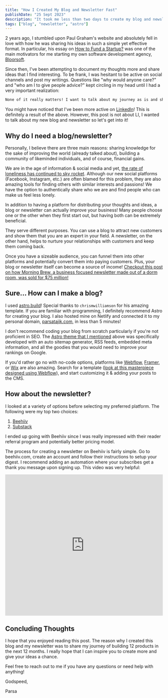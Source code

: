 ```yaml
---
title: "How I Created My Blog and Newsletter Fast"
publishDate: "25 Sept 2023"
description: "It took me less than two days to create my blog and newsletter. Here's how I did it."
tags: ["blog", "newsletter", "astro"]
---
```

2 years ago, I stumbled upon Paul Graham's website and absolutely fell in love with how he was sharing his ideas in such a simple yet effective format. In particular, his essay on [How to Fund a Startup?](http://www.paulgraham.com/startupfunding.html) was one of the main motivators for me starting my own software development agency, [Bloorsoft](https://bloorsoft.com).

Since then, I've been attempting to document my thoughts more and share ideas that I find interesting. To be frank, I was hesitant to be active on social channels and post my writings. Questions like "why would anyone care?" and "who am I to give people advice?" kept circling in my head until I had a very important realization: 

```txt
None of it really matters! I want to talk about my journey as is and share my learnings. Maybe it'll help others on the same path to avoid my mistakes and fast track their growth.
```

You might have noticed that I've been more active on [LinkedIn](https://www.linkedin.com/in/tajikparsa/)! This is definitely a result of the above. However, this post is not about LI, I wanted to talk about my new blog and newsletter so let's get into it!

## Why do I need a blog/newsletter?

Personally, I believe there are three main reasons: sharing knowledge for the sake of improving the world (already talked about), building a community of likeminded individuals, and of course, financial gains.

We are in the age of information & social media and yet, [the rate of loneliness has continued to sky rocket](https://www150.statcan.gc.ca/n1/daily-quotidien/211124/dq211124e-eng.htm). Although our new social platforms (Facebook, Instagram, etc.) are often blamed for this problem, they are also amazing tools for finding others with similar interests and passions! We have the option to authentically share who we are and find people who can make us feel less lonely.

In addition to having a platform for distributing your thoughts and ideas, a blog or newsletter can actually improve your business! Many people choose one or the other when they first start out, but having both can be extremely beneficial.

They serve different purposes. You can use a blog to attract new customers and show them that you are an expert in your field. A newsletter, on the other hand, helps to nurture your relationships with customers and keep them coming back.

Once you have a sizeable audience, you can funnel them into other platforms and potentially convert them into paying customers. Plus, your blog or newsletter itself can become a source of income! [Checkout this post on how Morning Brew, a business focused newsletter made out of a dorm room, was sold for $75 million!](https://bettermarketing.pub/how-morning-brew-became-a-75-million-company-in-5-years-f592069ffe64)

## Sure... How can I make a blog?

I used [astro.build](https://astro.build)! Special thanks to `chrismwilliamson` for his amazing template. If you are familiar with programming, I definitely recommend Astro for creating your blog. I also hosted mine on Netlify and connected it to my personal domain, [parsatajik.com](https://parsatajik.com), in less than 5 minutes!

I don't recommend coding your blog from scratch particularly if you're not proficient in SEO. The [Astro theme that I mentioned](https://astro.build/themes/details/astro-cactus/) above was specifically developed with an auto sitemap generator, RSS feeds, embedded meta information, and all the goodies that you would need to improve your rankings on Google.

If you'd rather go no with no-code options, platforms like [Webflow](https://webflow.com/blog/webflow-tutorial), [Framer](https://www.framer.com/learn/), or [Wix](https://support.wix.com/en/getting-started) are also amazing. Search for a template ([look at this masterpiece designed using Webflow](https://hablo.webflow.io/)), and start customizing it & adding your posts to the CMS.

## How about the newsletter?

I looked at a variety of options before selecting my preferred platform. The following were my top two choices:
1. [Beehiiv](https://www.beehiiv.com/)
2. [Substack](https://substack.com/)

I ended up going with Beehiiv since I was really impressed with their reader referral program and potentially better pricing model.

The process for creating a newsletter on Beehiiv is fairly simple. Go to beehiiv.com, create an account and follow their instructions to setup your digest. I recommend adding an automation where your subscribes get a thank you message upon signing up. This video was very helpful:

<iframe width="100%" height="450px" src="https://www.youtube.com/watch?v=XxelAOGo5xI" frameborder="0" allow="accelerometer; clipboard-write; encrypted-media; gyroscope; picture-in-picture" allowfullscreen></iframe>

## Concluding Thoughts

I hope that you enjoyed reading this post. The reason why I created this blog and my newsletter was to share my journey of building 12 products in the next 12 months. I really hope that I can inspire you to create more and give your ideas a chance. 

Feel free to reach out to me if you have any questions or need help with anything!

Godspeed,

Parsa
